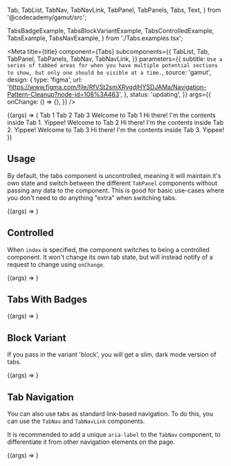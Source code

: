   Tab,
  TabList,
  TabNav,
  TabNavLink,
  TabPanel,
  TabPanels,
  Tabs,
  Text,
} from '@codecademy/gamut/src';

  TabsBadgeExample,
  TabsBlockVariantExample,
  TabsControlledExample,
  TabsExample,
  TabsNavExample,
} from './Tabs.examples.tsx';

<Meta
  title={title}
  component={Tabs}
  subcomponents={{
    TabList,
    Tab,
    TabPanel,
    TabPanels,
    TabNav,
    TabNavLink,
  }}
  parameters={{
    subtitle: `Use a series of tabbed areas for when you have multiple potential sections
to show, but only one should be visible at a time.`,
    source: 'gamut',
    design: {
      type: 'figma',
      url:
        'https://www.figma.com/file/RfVSt2smXRygdjHYSDJAMa/Navigation-Pattern-Cleanup?node-id=108%3A463',
    },
    status: 'updating',
  }}
  args={{
    onChange: () => {},
  }}
/>

<Canvas>
  <Story name="Tabs">
    {(args) => (
      <Tabs {...args}>
        <TabList>
          <Tab>Tab 1</Tab>
          <Tab>Tab 2</Tab>
          <Tab>Tab 3</Tab>
        </TabList>
        <TabPanels>
          <TabPanel>
            <Text as="h2">Welcome to Tab 1</Text>
            <Text>Hi there! I&apos;m the contents inside Tab 1. Yippee!</Text>
          </TabPanel>
          <TabPanel>
            <Text as="h2">Welcome to Tab 2</Text>
            <Text>Hi there! I&apos;m the contents inside Tab 2. Yippee!</Text>
          </TabPanel>
          <TabPanel>
            <Text as="h2">Welcome to Tab 3</Text>
            <Text>Hi there! I&apos;m the contents inside Tab 3. Yippee!</Text>
          </TabPanel>
        </TabPanels>
      </Tabs>
    )}
  </Story>
</Canvas>

<PropsTable story="Tabs" />

## Usage

By default, the tabs component is uncontrolled, meaning it will maintain it's own state and switch between the different `TabPanel` components without passing any data to the component. This is good for basic use-cases where you don't need to do anything "extra" when switching tabs.

<Canvas>
  <Story name="Uncontrolled">{(args) => <TabsExample {...args} />}</Story>
</Canvas>

## Controlled

When `index` is specified, the component switches to
being a controlled component. It won't change its own tab state, but will
instead notify of a request to change using `onChange`.

<Canvas>
  <Story name="Controlled">
    {(args) => <TabsControlledExample {...args} />}
  </Story>
</Canvas>

## Tabs With Badges

<Canvas>
  <Story name="Tabs With Badges">
    {(args) => <TabsBadgeExample {...args} />}
  </Story>
</Canvas>

## Block Variant

If you pass in the variant 'block', you will get a slim, dark mode version of tabs.

<Canvas>
  <Story name="Block Variant">
    {(args) => <TabsBlockVariantExample {...args} />}
  </Story>
</Canvas>

## Tab Navigation

You can also use tabs as standard link-based navigation. To do this, you can use the `TabNav` and `TabNavLink` components.

It is recommended to add a unique `aria-label` to the `TabNav` component, to differentiate it from other navigation elements on the page.

<Canvas>
  <Story name="Tab Navigation">{(args) => <TabsNavExample {...args} />}</Story>
</Canvas>
